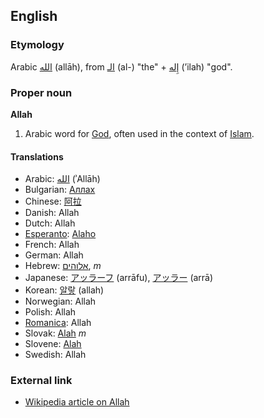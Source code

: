 ==English==
===Etymology===
Arabic [[الله]] (allāh), from [[الـ]] (al-) "the" + [[اله|إِله]] (’ilah) "god".

===Proper noun===
'''Allah'''

# Arabic word for [[God]], often used in the context of [[Islam]].

====Translations====
*Arabic: [[الله]] (ʾAllāh)
*Bulgarian: [[Аллах]]
*Chinese: [[阿拉]]
*Danish: Allah
*Dutch: Allah
*[[Esperanto]]: [[Alaho]]
*French: Allah
*German: Allah
*Hebrew: [[אלוהים]], ''m''
*Japanese: [[アッラーフ]] (arrāfu), [[アッラー]] (arrā)
*Korean: [[알랗]] (allah)
*Norwegian: Allah
*Polish: Allah
*[[Romanica]]: Allah
*Slovak: [[Alah]] ''m''
*Slovene: [[Alah]]
*Swedish: Allah

===External link===
*[[w:en:Allah|Wikipedia article on Allah]]